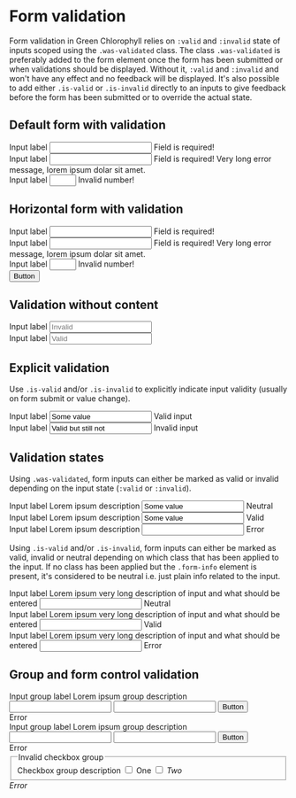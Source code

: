 
<Meta title="Components/Form/Concepts/Validation" />

# Form validation

Form validation in Green Chlorophyll relies on `:valid` and `:invalid` state of inputs scoped using the `.was-validated` class. The class `.was-validated` is preferably added to the form element once the form has been submitted or when validations should be displayed. Without it, `:valid` and `:invalid` and won't have any effect and no feedback will be displayed.
It's also possible to add either `.is-valid` or `.is-invalid` directly to an inputs to give feedback before the form has been submitted or to override the actual state.

## Default form with validation

<form autocomplete="off" class="was-validated">
  <div class="form-group">
    <label for="input">Input label</label>
    <input id="input" type="text" required />
    <span class="form-info">Field is required!</span>
  </div>

  <div class="form-group">
    <label for="inputLong">Input label</label>
    <input id="inputLong" type="text" required />
    <span class="form-info">
      Field is required! Very long error message, lorem ipsum dolar sit amet.
    </span>
  </div>

  <div class="form-group">
    <label for="numberInput">Input label</label>
    <input id="numberInput" type="number" min="1" max="5" required />
    <span class="form-info">Invalid number!</span>
  </div>
</form>

## Horizontal form with validation

<form class="horizontal was-validated" autocomplete="off">
  <div class="form-group">
    <label for="inputHorizontal">Input label</label>
    <input id="inputHorizontal" type="text" required />
    <span class="form-info">Field is required!</span>
  </div>

  <div class="form-group">
    <label for="inputHorizontalLong">Input label</label>
    <input id="inputHorizontalLong" type="text" required />
    <span class="form-info">
      Field is required! Very long error message, lorem ipsum dolar sit amet.
    </span>
  </div>

  <div class="form-group">
    <label for="numberInputHorizontal">Input label</label>
    <input id="numberInputHorizontal" type="number" min="1" max="5" required />
    <span class="form-info">Invalid number!</span>
  </div>
  <button>Button</button>
</form>

## Validation without content

<form autocomplete="off" class="was-validated">
  <div class="form-group">
    <label for="inputNoFeedback">Input label</label>
    <input id="inputNoFeedback" type="text" required placeholder="Invalid" />
    <span class="form-info" />
  </div>

  <div class="form-group">
    <label for="inputNoinfo">Input label</label>
    <input id="inputNoFeedback" type="text" placeholder="Valid" />
    <span class="form-info" />
  </div>
</form>

## Explicit validation

Use `.is-valid` and/or `.is-invalid` to explicitly indicate input validity (usually on form submit or value change).

<form autocomplete="off">
  <div class="form-group">
    <label for="inputValid">Input label</label>
    <input id="inputValid" type="text" class="is-valid" value="Some value" required />
    <span class="form-info">Valid input</span>
  </div>

  <div class="form-group">
    <label for="inputInvalid">Input label</label>
    <input id="inputInvalid" type="text" class="is-invalid" value="Valid but still not" />
    <span class="form-info">Invalid input</span>
  </div>
</form>

## Validation states

Using `.was-validated`, form inputs can either be marked as valid or invalid depending on the input state (`:valid` or `:invalid`).

<form autocomplete="off" class="was-validated" novalidate>
  <div class="form-group">
    <label for="inputValid">Input label</label>
    <span class="form-info">Lorem ipsum description</span>
    <input id="inputValid" type="text" value="Some value" required />
    <span class="form-info">Neutral</span>
  </div>

  <div class="form-group">
    <label for="inputValid">Input label</label>
    <span class="form-info">Lorem ipsum description</span>
    <input id="inputValid" type="text" value="Some value" required />
    <span class="form-info">Valid</span>
  </div>

  <div class="form-group">
    <label for="inputValid">Input label</label>
    <span class="form-info">Lorem ipsum description</span>
    <input id="inputValid" type="text" required />
    <span class="form-info">Error</span>
  </div>
</form>

Using `.is-valid` and/or `.is-invalid`, form inputs can either be marked as valid, invalid or neutral depending on which class that has been applied to the input. If no class has been applied but the `.form-info` element is present, it's considered to be neutral i.e. just plain info related to the input.

<form autocomplete="off" novalidate>
  <div class="form-group">
    <label for="inputInvalid">Input label</label>
    <span class="form-info">
      Lorem ipsum very long description of input and what should be entered
    </span>
    <input id="inputInvalid" type="text" />
    <span class="form-info">Neutral</span>
  </div>

  <div class="form-group">
    <label for="inputInvalid">Input label</label>
    <span class="form-info">
      Lorem ipsum very long description of input and what should be entered
    </span>
    <input id="inputInvalid" type="text" class="is-valid" />
    <span class="form-info">Valid</span>
  </div>

  <div class="form-group">
    <label for="inputInvalid">Input label</label>
    <span class="form-info">
      Lorem ipsum very long description of input and what should be entered
    </span>
    <input id="inputInvalid" type="text" class="is-invalid" />
    <span class="form-info">Error</span>
  </div>
</form>

## Group and form control validation

<form>
  <div class="form-group">
    <label for="inputValid">Input group label</label>
    <span class="form-info">Lorem ipsum group description</span>
    <div class="group is-invalid">
      <input id="inputValid1" type="text" required />
      <input id="inputValid2" type="text" required />
      <button type="button">Button</button>
    </div>
    <span class="form-info">Error</span>
  </div>

  <div class="form-group">
    <label for="inputValid">Input group label</label>
    <span class="form-info">Lorem ipsum group description</span>
    <div class="group group-border is-invalid">
      <input id="inputValid1" type="text" required />
      <input id="inputValid2" type="text" required />
      <button type="button">Button</button>
    </div>
    <span class="form-info">Error</span>
  </div>

  <div class="form-group">
    <fieldset aria-describedby="checkboxGroupHelp1" class="is-invalid">
      <legend>Invalid checkbox group</legend>
      <span id="checkboxGroupHelp1" class="form-info">
        Checkbox group description
      </span>
      <label class="form-control">
        <input required class="is-invalid" type="checkbox" />
        <span>One</span>
        <i />
      </label>
      <label class="form-control">
        <input required class="is-invalid" type="checkbox" required />
        <span>Two</span>
        <i />
      </label>
    </fieldset>
    <span class="form-info">Error</span>
  </div>
</form>

